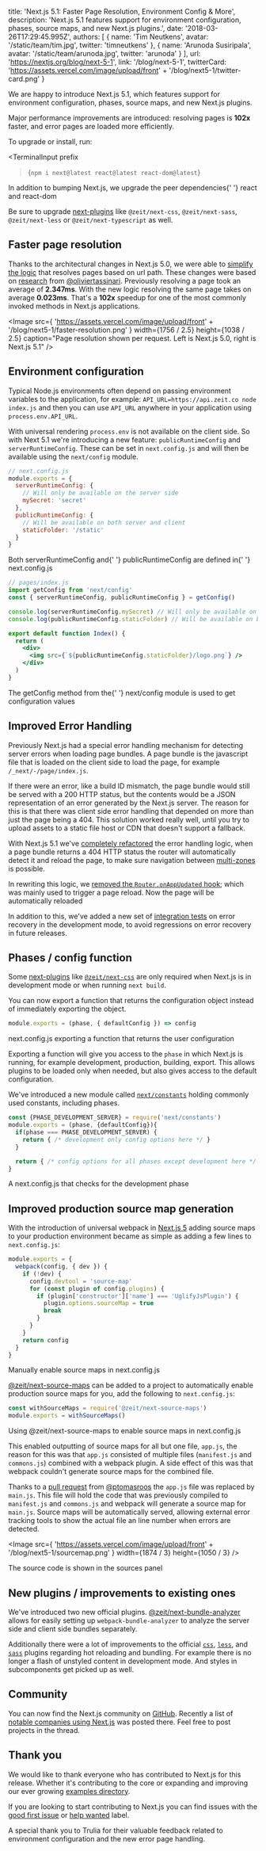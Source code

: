 
  title: 'Next.js 5.1: Faster Page Resolution, Environment Config & More',
  description:
    'Next.js 5.1 features support for environment configuration, phases, source maps, and new Next.js plugins.',
  date: '2018-03-26T17:29:45.995Z',
  authors: [
    {
      name: 'Tim Neutkens',
      avatar: '/static/team/tim.jpg',
      twitter: 'timneutkens'
    },
    {
      name: 'Arunoda Susiripala',
      avatar: '/static/team/arunoda.jpg',
      twitter: 'arunoda'
    }
  ],
  url: 'https://nextjs.org/blog/next-5-1',
  link: '/blog/next-5-1',
  twitterCard:
    'https://assets.vercel.com/image/upload/front' +
    '/blog/next5-1/twitter-card.png'
}


We are happy to introduce Next.js 5.1, which features support for environment configuration, phases, source maps, and new Next.js plugins.

Major performance improvements are introduced: resolving pages is **102x** faster, and error pages are loaded more efficiently.

To upgrade or install, run:

<TerminalInput
  prefix
>{`npm i next@latest react@latest react-dom@latest`}</TerminalInput>
<Caption>
  In addition to bumping Next.js, we upgrade the peer dependencies{' '}
  <Caption.Code>react</Caption.Code> and <Caption.Code>react-dom</Caption.Code>
</Caption>

Be sure to upgrade [next-plugins](https://github.com/vercel/next-plugins) like `@zeit/next-css`, `@zeit/next-sass`, `@zeit/next-less` or `@zeit/next-typescript` as well.

## Faster page resolution

Thanks to the architectural changes in Next.js 5.0, we were able to [simplify the logic](https://github.com/vercel/next.js/pull/3776) that resolves pages based on url path. These changes were based on [research](https://github.com/vercel/next.js/issues/3682) from [@oliviertassinari](https://github.com/oliviertassinari).
Previously resolving a page took an average of **2.347ms**. With the new logic resolving the same page takes on average **0.023ms**. That's a **102x** speedup for one of the most commonly invoked methods in Next.js applications.

<Image
  src={
    'https://assets.vercel.com/image/upload/front' +
    '/blog/next5-1/faster-resolution.png'
  }
  width={1756 / 2.5}
  height={1038 / 2.5}
  caption="Page resolution shown per request. Left is Next.js 5.0, right is Next.js 5.1"
/>

## Environment configuration

Typical Node.js environments often depend on passing environment variables to the application, for example: `API_URL=https://api.zeit.co node index.js` and then you can use `API_URL` anywhere in your application using `process.env.API_URL`.

With universal rendering `process.env` is not available on the client side. So with Next 5.1 we're introducing a new feature: `publicRuntimeConfig` and `serverRuntimeConfig`. These can be set in `next.config.js` and will then be available using the `next/config` module.

```js
// next.config.js
module.exports = {
  serverRuntimeConfig: {
    // Will only be available on the server side
    mySecret: 'secret'
  },
  publicRuntimeConfig: {
    // Will be available on both server and client
    staticFolder: '/static'
  }
}
```

<Caption>
  Both <Caption.Code>serverRuntimeConfig</Caption.Code> and{' '}
  <Caption.Code>publicRuntimeConfig</Caption.Code> are defined in{' '}
  <Caption.Code>next.config.js</Caption.Code>
</Caption>

```jsx
// pages/index.js
import getConfig from 'next/config'
const { serverRuntimeConfig, publicRuntimeConfig } = getConfig()

console.log(serverRuntimeConfig.mySecret) // Will only be available on the server side
console.log(publicRuntimeConfig.staticFolder) // Will be available on both server and client

export default function Index() {
  return (
    <div>
      <img src={`${publicRuntimeConfig.staticFolder}/logo.png`} />
    </div>
  )
}
```

<Caption>
  The <Caption.Code>getConfig</Caption.Code> method from the{' '}
  <Caption.Code>next/config</Caption.Code> module is used to get configuration
  values
</Caption>

## Improved Error Handling

Previously Next.js had a special error handling mechanism for detecting server errors when loading page bundles. A page bundle is the javascript file that is loaded on the client side to load the page, for example `/_next/-/page/index.js`.

If there were an error, like a build ID mismatch, the page bundle would still be served with a 200 HTTP status, but the contents would be a JSON representation of an error generated by the Next.js server. The reason for this is that there was client side error handling that depended on more than just the page being a 404. This solution worked really well, until you try to upload assets to a static file host or CDN that doesn't support a fallback.

With Next.js 5.1 we've [completely refactored](https://github.com/vercel/next.js/pull/3849) the error handling logic, when a page bundle returns a 404 HTTP status the router will automatically detect it and reload the page, to make sure navigation between [multi-zones](https://github.com/vercel/next.js#multi-zones) is possible.

In rewriting this logic, we [removed the `Router.onAppUpdated` hook](https://github.com/vercel/next.js/blob/canary/errors/no-on-app-updated-hook.md); which was mainly used to trigger a page reload. Now the page will be automatically reloaded

In addition to this, we've added a new set of [integration tests](https://github.com/vercel/next.js/pull/3895) on error recovery in the development mode, to avoid regressions on error recovery in future releases.

## Phases / config function

Some [next-plugins](https://github.com/vercel/next-plugins) like [`@zeit/next-css`](https://github.com/vercel/next-plugins/tree/master/packages/next-css) are only required when Next.js is in development mode or when running `next build`.

You can now export a function that returns the configuration object instead of immediately exporting the object.

```js
module.exports = (phase, { defaultConfig }) => config
```

<Caption>
  <Caption.Code>next.config.js</Caption.Code> exporting a function that returns
  the user configuration
</Caption>

Exporting a function will give you access to the `phase` in which Next.js is running, for example development, production, building, export. This allows plugins to be loaded only when needed, but also gives access to the default configuration.

We've introduced a new module called [`next/constants`](https://github.com/vercel/next.js/blob/canary/lib/constants.js) holding commonly used constants, including phases.

```js
const {PHASE_DEVELOPMENT_SERVER} = require('next/constants')
module.exports = (phase, {defaultConfig}){
  if(phase === PHASE_DEVELOPMENT_SERVER) {
    return { /* development only config options here */ }
  }

  return { /* config options for all phases except development here */ }
}
```

<Caption>
  A <Caption.Code>next.config.js</Caption.Code> that checks for the development
  phase
</Caption>

## Improved production source map generation

With the introduction of universal webpack in [Next.js 5](/blog/next5) adding source maps to your production environment became as simple as adding a few lines to `next.config.js`:

```js
module.exports = {
  webpack(config, { dev }) {
    if (!dev) {
      config.devtool = 'source-map'
      for (const plugin of config.plugins) {
        if (plugin['constructor']['name'] === 'UglifyJsPlugin') {
          plugin.options.sourceMap = true
          break
        }
      }
    }
    return config
  }
}
```

<Caption>
  Manually enable source maps in <Caption.Code>next.config.js</Caption.Code>
</Caption>

[@zeit/next-source-maps](https://github.com/vercel/next-plugins/tree/master/packages/next-source-maps) can be added to a project to automatically enable production source maps for you, add the following to `next.config.js`:

```js
const withSourceMaps = require('@zeit/next-source-maps')
module.exports = withSourceMaps()
```

<Caption>
  Using <Caption.Code>@zeit/next-source-maps</Caption.Code> to enable source
  maps in <Caption.Code>next.config.js</Caption.Code>
</Caption>

This enabled outputting of source maps for all but one file, `app.js`, the reason for this was that `app.js` consisted of multiple files (`manifest.js` and `commons.js`) combined with a webpack plugin. A side effect of this was that webpack couldn't generate source maps for the combined file.

Thanks to a [pull request](https://github.com/vercel/next.js/pull/3793) from [@ptomasroos](https://github.com/ptomasroos) the `app.js` file was replaced by `main.js`. This file will hold the code that was previously compiled to `manifest.js` and `commons.js` and webpack will generate a source map for `main.js`. Source maps will be automatically served, allowing external error tracking tools to show the actual file an line number when errors are detected.

<Image
  src={
    'https://assets.vercel.com/image/upload/front' + '/blog/next5-1/sourcemap.png'
  }
  width={1874 / 3}
  height={1050 / 3}
/>
<Caption>The source code is shown in the sources panel</Caption>

## New plugins / improvements to existing ones

We've introduced two new official plugins. [@zeit/next-bundle-analyzer](https://github.com/vercel/next-plugins/tree/master/packages/next-bundle-analyzer) allows for easily setting up `webpack-bundle-analyzer` to analyze the server side and client side bundles separately.

Additionally there were a lot of improvements to the official [`css`](https://github.com/vercel/next-plugins/tree/master/packages/next-css), [`less`](https://github.com/vercel/next-plugins/tree/master/packages/next-less), and [`sass`](https://github.com/vercel/next-plugins/tree/master/packages/next-sass) plugins regarding hot reloading and bundling. For example there is no longer a flash of unstyled content in development mode. And styles in subcomponents get picked up as well.

## Community

You can now find the Next.js community on [GitHub](https://github.com/vercel/next.js/discussions).
Recently a list of [notable companies using Next.js](https://github.com/vercel/next.js/discussions/10640) was posted there. Feel free to post projects in the thread.

## Thank you

We would like to thank everyone who has contributed to Next.js for this release. Whether it's contributing to the core or expanding and improving our ever growing [examples directory](https://github.com/vercel/next.js/tree/canary/examples).

If you are looking to start contributing to Next.js you can find issues with the [good first issue](https://github.com/vercel/next.js/issues?q=is%3Aissue+is%3Aopen+sort%3Aupdated-desc+label%3A%22good+first+issue%22) or [help wanted](https://github.com/vercel/next.js/issues?q=is%3Aissue+is%3Aopen+sort%3Aupdated-desc+label%3A%22help+wanted%22) label.

A special thank you to Trulia for their valuable feedback related to environment configuration and the new error page handling.
